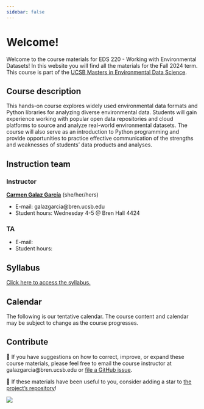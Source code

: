 ```yaml
---
sidebar: false
---
```


# Welcome!

Welcome to the course materials for EDS 220 - Working with Environmental Datasets! In this website you will find all the materials for the Fall 2024 term. This course is part of the [UCSB Masters in Environmental Data Science](https://bren.ucsb.edu/masters-programs/master-environmental-data-science).

## Course description
This hands-on course explores widely used environmental data formats and Python libraries for analyzing diverse environmental data. Students will gain experience working with popular open data repositories and cloud platforms to source and analyze real-world environmental datasets. The course will also serve as an introduction to Python programming and provide opportunities to practice effective communication of the strengths and weaknesses of students' data products and analyses.

## Instruction team 

::: {.grid}

::: {.g-col-6}
### Instructor
[**Carmen Galaz García**](https://bren.ucsb.edu/people/carmen-galaz-garcia-0) (she/her/hers)

- E-mail: galazgarcia@bren.ucsb.edu
- Student hours: Wednesday 4-5 @ Bren Hall 4424

:::
  
::: {.g-col-6}
### TA
- E-mail: 
- Student hours: 
:::  
::: 


## Syllabus

[Click here to access the syllabus.](https://docs.google.com/document/d/1bCYGzTHjb0D904alAvVhPUcVXUwvzHkIPVY0y_VD0KA/edit?usp=sharing)

## Calendar
The following is our tentative calendar. The course content and calendar may be subject to change as the course progresses. 

<!--
![](/index-images/calendar.png)
-->

## Contribute
📝 If you have suggestions on how to correct, improve, or expand these course materials, please feel free to email the course instructor at galazgarcia@bren.ucsb.edu or [file a GitHub issue](https://github.com/MEDS-eds-220/MEDS-eds-220-course/issues). 

🌟 If these materials have been useful to you, consider adding a star to [the project's repository](https://github.com/MEDS-eds-220/MEDS-eds-220-course/)!

![](/index-images/meds-hex.png){fig-align="center"}